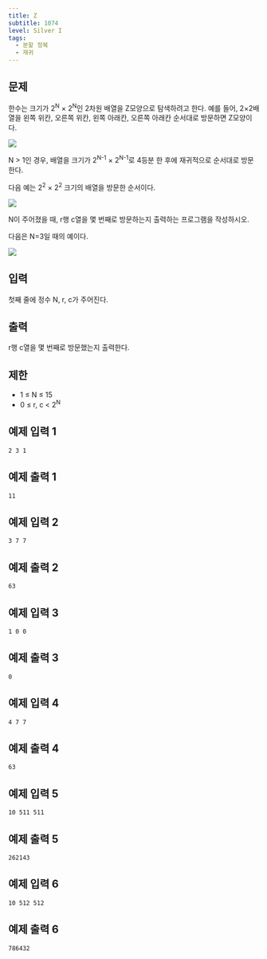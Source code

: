 ```yaml
---
title: Z
subtitle: 1074
level: Silver I
tags:
  - 분할 정복
  - 재귀
---
```


## 문제

한수는 크기가 2<sup>N</sup> × 2<sup>N</sup>인 2차원 배열을 Z모양으로 탐색하려고 한다. 예를 들어, 2×2배열을 왼쪽 위칸, 오른쪽 위칸, 왼쪽 아래칸, 오른쪽 아래칸 순서대로 방문하면 Z모양이다.

![](https://u.acmicpc.net/21c73b56-5a91-43aa-b71f-9b74925c0adc/Screen%20Shot%202020-12-02%20at%208.09.46%20AM.png)

N > 1인 경우, 배열을 크기가 2<sup>N-1</sup> × 2<sup>N-1</sup>로 4등분 한 후에 재귀적으로 순서대로 방문한다.

다음 예는 2<sup>2</sup> × 2<sup>2</sup> 크기의 배열을 방문한 순서이다.

![](https://u.acmicpc.net/adc7cfae-e84d-4d5c-af8e-ee011f8fff8f/Screen%20Shot%202020-12-02%20at%208.11.17%20AM.png)

N이 주어졌을 때, r행 c열을 몇 번째로 방문하는지 출력하는 프로그램을 작성하시오.

다음은 N=3일 때의 예이다.

![](https://u.acmicpc.net/d3e84bb7-9424-4764-ad3a-811e7fcbd53f/Screen%20Shot%202020-12-30%20at%2010.50.47%20PM.png)

## 입력

첫째 줄에 정수 N, r, c가 주어진다.

## 출력

r행 c열을 몇 번째로 방문했는지 출력한다.

## 제한

- 1 ≤ N ≤ 15
- 0 ≤ r, c < 2<sup>N</sup>

## 예제 입력 1

```
2 3 1
```

## 예제 출력 1

```
11
```

## 예제 입력 2

```
3 7 7
```

## 예제 출력 2

```
63
```

## 예제 입력 3

```
1 0 0
```

## 예제 출력 3

```
0
```

## 예제 입력 4

```
4 7 7
```

## 예제 출력 4

```
63
```

## 예제 입력 5

```
10 511 511
```

## 예제 출력 5

```
262143
```

## 예제 입력 6

```
10 512 512
```

## 예제 출력 6

```
786432
```
